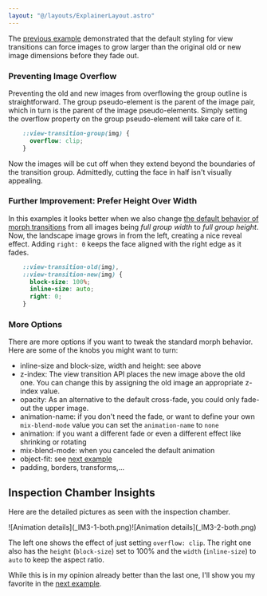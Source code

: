```yaml
---
layout: "@/layouts/ExplainerLayout.astro"
---
```


The [previous example](/demo/BasicIM2/) demonstrated that the default styling for view transitions can force images to grow larger than the original old or new image dimensions before they fade out.

### Preventing Image Overflow
Preventing the old and new images from overflowing the group outline is straightforward. The group pseudo-element is the parent of the image pair, which in turn is the parent of the image pseudo-elements. Simply setting the overflow property on the group pseudo-element will take care of it.

```css ins={1-3}
    ::view-transition-group(img) {
      overflow: clip;
    }
```

Now the images will be cut off when they extend beyond the boundaries of the transition group. Admittedly, cutting the face in half isn't visually appealing.

### Further Improvement: Prefer Height Over Width
In this examples it looks better when we also change [the default behavior of morph transitions](/basics/default-animations/#how-the-boxes-morph) from all images being _full group width_ to _full group height_. Now, the landscape image grows in from the left, creating a nice reveal effect. Adding `right: 0` keeps the face aligned with the right edge as it fades.

```css ins={1-6}
    ::view-transition-old(img),
    ::view-transition-new(img) {
      block-size: 100%;
      inline-size: auto;
      right: 0;
    }
```

### More Options
There are more options if you want to tweak the standard morph behavior. Here are some of the knobs you might want to turn:
* inline-size and block-size, width and height: see above
* z-index: The view transition API places the new image above the old one. You can change this by assigning the old image an appropriate z-index value.
* opacity: As an alternative to the default cross-fade, you could only fade-out the upper image.
* animation-name: if you don't need the fade, or want to define your own `mix-blend-mode` value you can set the `animation-name` to `none`
* animation: if you want a different fade or even a different effect like shrinking or rotating
* mix-blend-mode: when you canceled the default animation
* object-fit: see [next example](/demo/BasicIM4/)
* padding, borders, transforms,&hellip;



## Inspection Chamber Insights

Here are the detailed pictures as seen with the inspection chamber.

<div style="display:flex">
<span id="mix1">![Animation details](_IM3-1-both.png)</span>
<span id="mix2">![Animation details](_IM3-2-both.png)</span>
</div>

The left one shows the effect of just setting `overflow: clip`. The right one also has the `height` (`block-size`) set to 100% and the `width` (`inline-size`) to `auto` to keep the aspect ratio.

While this is in my opinion already better than the last one, I'll show you my favorite in the [next example](/demo/BasicIM4/).